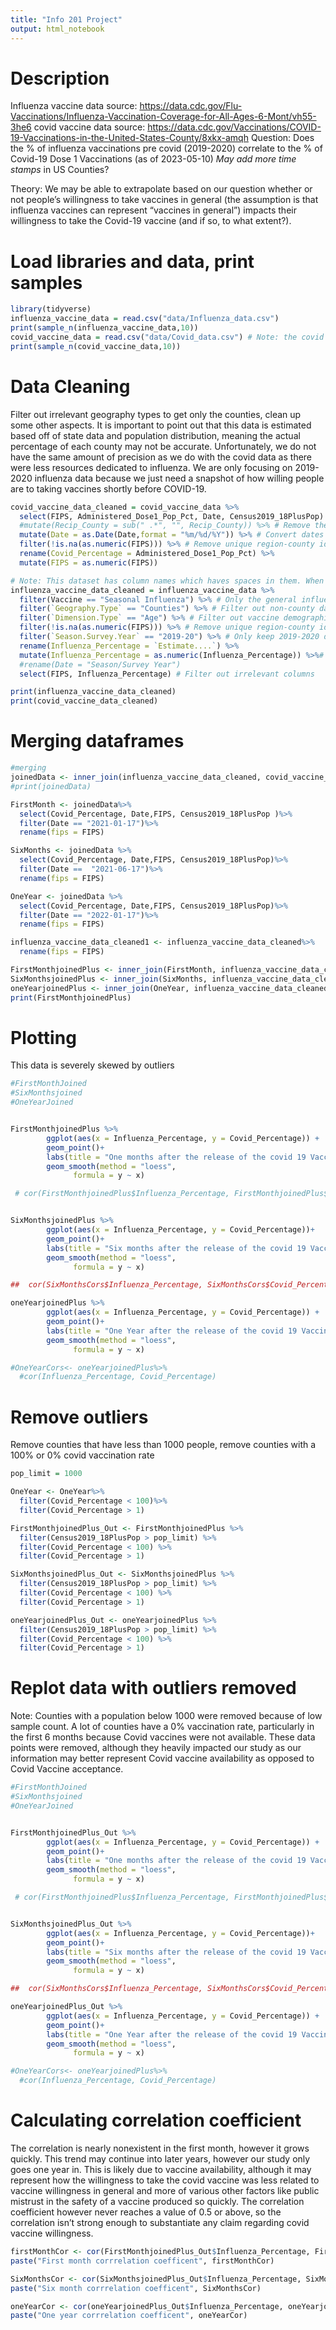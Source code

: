 ```yaml
---
title: "Info 201 Project"
output: html_notebook
---
```


# Description

Influenza vaccine data source: <https://data.cdc.gov/Flu-Vaccinations/Influenza-Vaccination-Coverage-for-All-Ages-6-Mont/vh55-3he6> covid vaccine data source: <https://data.cdc.gov/Vaccinations/COVID-19-Vaccinations-in-the-United-States-County/8xkx-amqh> Question: Does the % of influenza vaccinations pre covid (2019-2020) correlate to the % of Covid-19 Dose 1 Vaccinations (as of 2023-05-10) *May add more time stamps* in US Counties?

Theory: We may be able to extrapolate based on our question whether or not people's willingness to take vaccines in general (the assumption is that influenza vaccines can represent "vaccines in general") impacts their willingness to take the Covid-19 vaccine (and if so, to what extent?).


# Load libraries and data, print samples

```r
library(tidyverse)
influenza_vaccine_data = read.csv("data/Influenza_data.csv")
print(sample_n(influenza_vaccine_data,10))
covid_vaccine_data = read.csv("data/Covid_data.csv") # Note: the covid data is huge relative to the influenza data, so it might take some time to load
print(sample_n(covid_vaccine_data,10))


```

# Data Cleaning
Filter out irrelevant geography types to get only the counties, clean up some other aspects. It is important to point out that this data is estimated based off of state data and population distribution, meaning the actual percentage of each county may not be accurate. Unfortunately, we do not have the same amount of precision as we do with the covid data as there were less resources dedicated to influenza. We are only focusing on 2019-2020 influenza data because we just need a snapshot of how willing people are to taking vaccines shortly before COVID-19.

```r
covid_vaccine_data_cleaned = covid_vaccine_data %>%
  select(FIPS, Administered_Dose1_Pop_Pct, Date, Census2019_18PlusPop) %>% # Remove unnecessary columns. We'll only look at dose1 in the two dose covid vaccine.
  #mutate(Recip_County = sub(" .*", "", Recip_County)) %>% # Remove the unnecessary "county" specification after every county name
  mutate(Date = as.Date(Date,format = "%m/%d/%Y")) %>% # Convert dates into a R friendly format
  filter(!is.na(as.numeric(FIPS))) %>% # Remove unique region-county identifiers
  rename(Covid_Percentage = Administered_Dose1_Pop_Pct) %>%
  mutate(FIPS = as.numeric(FIPS))

# Note: This dataset has column names which haves spaces in them. When refering to these columns, enclose the column name with backticks (`). FIPS = County identifier (Since many counties have duplicate names).
influenza_vaccine_data_cleaned = influenza_vaccine_data %>%
  filter(Vaccine == "Seasonal Influenza") %>% # Only the general influenza vaccine will be considered as the special variants make up a negligible proportion
  filter(`Geography.Type` == "Counties") %>% # Filter out non-county data (state/local areas)
  filter(`Dimension.Type` == "Age") %>% # Filter out vaccine demographic data (data only includes people >=18)
  filter(!is.na(as.numeric(FIPS))) %>% # Remove unique region-county identifiers
  filter(`Season.Survey.Year` == "2019-20") %>% # Only keep 2019-2020 data for simplicity (may add more dates later)
  rename(Influenza_Percentage = `Estimate....`) %>%
  mutate(Influenza_Percentage = as.numeric(Influenza_Percentage)) %>%# Convert the estimate % from character to numeric
  #rename(Date = "Season/Survey Year")
  select(FIPS, Influenza_Percentage) # Filter out irrelevant columns

print(influenza_vaccine_data_cleaned)
print(covid_vaccine_data_cleaned)

```

# Merging dataframes
```r
#merging
joinedData <- inner_join(influenza_vaccine_data_cleaned, covid_vaccine_data_cleaned, by = "FIPS")
#print(joinedData)

FirstMonth <- joinedData%>%
  select(Covid_Percentage, Date,FIPS, Census2019_18PlusPop )%>%
  filter(Date == "2021-01-17")%>%
  rename(fips = FIPS)

SixMonths <- joinedData %>%
  select(Covid_Percentage, Date,FIPS, Census2019_18PlusPop)%>%
  filter(Date ==  "2021-06-17")%>%
  rename(fips = FIPS)

OneYear <- joinedData %>%
  select(Covid_Percentage, Date,FIPS, Census2019_18PlusPop)%>%
  filter(Date == "2022-01-17")%>%
  rename(fips = FIPS)

influenza_vaccine_data_cleaned1 <- influenza_vaccine_data_cleaned%>%
  rename(fips = FIPS)

FirstMonthjoinedPlus <- inner_join(FirstMonth, influenza_vaccine_data_cleaned1, by = "fips" )
SixMonthsjoinedPlus <- inner_join(SixMonths, influenza_vaccine_data_cleaned1, by = "fips" )
oneYearjoinedPlus <- inner_join(OneYear, influenza_vaccine_data_cleaned1, by = "fips" )
print(FirstMonthjoinedPlus)
```
# Plotting
This data is severely skewed by outliers
```r
#FirstMonthJoined
#SixMonthsjoined
#OneYearJoined


FirstMonthjoinedPlus %>%
        ggplot(aes(x = Influenza_Percentage, y = Covid_Percentage)) +
        geom_point()+
        labs(title = "One months after the release of the covid 19 Vaccine") +
        geom_smooth(method = "loess",
              formula = y ~ x)

 # cor(FirstMonthjoinedPlus$Influenza_Percentage, FirstMonthjoinedPlus$Covid_Percentage)


SixMonthsjoinedPlus %>%
        ggplot(aes(x = Influenza_Percentage, y = Covid_Percentage))+
        geom_point()+
        labs(title = "Six months after the release of the covid 19 Vaccine") +
        geom_smooth(method = "loess",
              formula = y ~ x)

##  cor(SixMonthsCors$Influenza_Percentage, SixMonthsCors$Covid_Percentage)

oneYearjoinedPlus %>%
        ggplot(aes(x = Influenza_Percentage, y = Covid_Percentage)) +
        geom_point()+
        labs(title = "One Year after the release of the covid 19 Vaccine") +
        geom_smooth(method = "loess",
              formula = y ~ x)

#OneYearCors<- oneYearjoinedPlus%>%
  #cor(Influenza_Percentage, Covid_Percentage)
```
# Remove outliers
Remove counties that have less than 1000 people, remove counties with a 100% or 0% covid vaccination rate
```r
pop_limit = 1000

OneYear <- OneYear%>%
  filter(Covid_Percentage < 100)%>%
  filter(Covid_Percentage > 1)

FirstMonthjoinedPlus_Out <- FirstMonthjoinedPlus %>%
  filter(Census2019_18PlusPop > pop_limit) %>%
  filter(Covid_Percentage < 100) %>%
  filter(Covid_Percentage > 1)

SixMonthsjoinedPlus_Out <- SixMonthsjoinedPlus %>%
  filter(Census2019_18PlusPop > pop_limit) %>%
  filter(Covid_Percentage < 100) %>%
  filter(Covid_Percentage > 1)

oneYearjoinedPlus_Out <- oneYearjoinedPlus %>%
  filter(Census2019_18PlusPop > pop_limit) %>%
  filter(Covid_Percentage < 100) %>%
  filter(Covid_Percentage > 1)

```

# Replot data with outliers removed
Note: Counties with a population below 1000 were removed because of low sample count. A lot of counties have a 0% vaccination rate, particularly in the first 6 months because Covid vaccines were not available. These data points were removed, although they heavily impacted our study as our information may better represent Covid vaccine availability as opposed to Covid Vaccine acceptance.
```r
#FirstMonthJoined
#SixMonthsjoined
#OneYearJoined


FirstMonthjoinedPlus_Out %>%
        ggplot(aes(x = Influenza_Percentage, y = Covid_Percentage)) +
        geom_point()+
        labs(title = "One months after the release of the covid 19 Vaccine") +
        geom_smooth(method = "loess",
              formula = y ~ x)

 # cor(FirstMonthjoinedPlus$Influenza_Percentage, FirstMonthjoinedPlus$Covid_Percentage)


SixMonthsjoinedPlus_Out %>%
        ggplot(aes(x = Influenza_Percentage, y = Covid_Percentage))+
        geom_point()+
        labs(title = "Six months after the release of the covid 19 Vaccine") +
        geom_smooth(method = "loess",
              formula = y ~ x)

##  cor(SixMonthsCors$Influenza_Percentage, SixMonthsCors$Covid_Percentage)

oneYearjoinedPlus_Out %>%
        ggplot(aes(x = Influenza_Percentage, y = Covid_Percentage)) +
        geom_point()+
        labs(title = "One Year after the release of the covid 19 Vaccine") +
        geom_smooth(method = "loess",
              formula = y ~ x)

#OneYearCors<- oneYearjoinedPlus%>%
  #cor(Influenza_Percentage, Covid_Percentage)
```
# Calculating correlation coefficient
The correlation is nearly nonexistent in the first month, however it grows quickly. This trend may continue into later years, however our study only goes one year in. This is likely due to vaccine availability, although it may represent how the willingness to take the covid vaccine was less related to vaccine willingness in general and more of various other factors like public mistrust in the safety of a vaccine produced so quickly. The correlation coefficient however never reaches a value of 0.5 or above, so the correlation isn't strong enough to substantiate any claim regarding covid vaccine willingness.
```r

firstMonthCor <- cor(FirstMonthjoinedPlus_Out$Influenza_Percentage, FirstMonthjoinedPlus_Out$Covid_Percentage, use='complete.obs')
paste("First month corrrelation coefficent", firstMonthCor)

SixMonthsCor <- cor(SixMonthsjoinedPlus_Out$Influenza_Percentage, SixMonthsjoinedPlus_Out$Covid_Percentage, use='complete.obs')
paste("Six month corrrelation coefficent", SixMonthsCor)

oneYearCor <- cor(oneYearjoinedPlus_Out$Influenza_Percentage, oneYearjoinedPlus_Out$Covid_Percentage,  use='complete.obs')
paste("One year corrrelation coefficent", oneYearCor)
```
